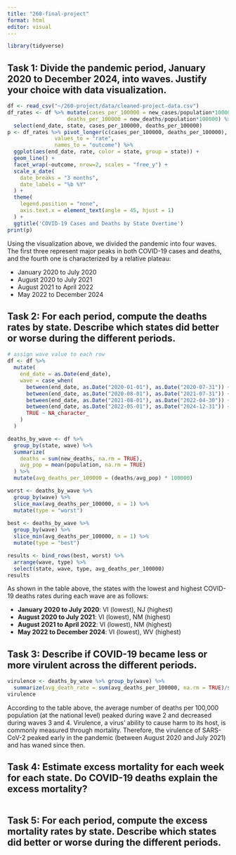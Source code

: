 ```yaml
---
title: "260-final-project"
format: html
editor: visual
---
```


```r
library(tidyverse)
```

## Task 1: Divide the pandemic period, January 2020 to December 2024, into waves. Justify your choice with data visualization.

```r
df <- read_csv("~/260-project/data/cleaned-project-data.csv")
df_rates <- df %>% mutate(cases_per_100000 = new_cases/population*100000,
                   deaths_per_100000 = new_deaths/population*100000) %>%
  select(end_date, state, cases_per_100000, deaths_per_100000)
p <- df_rates %>% pivot_longer(c(cases_per_100000, deaths_per_100000),
               values_to = "rate",
               names_to = "outcome") %>%
  ggplot(aes(end_date, rate, color = state, group = state)) +
  geom_line() +
  facet_wrap(~outcome, nrow=2, scales = "free_y") +
  scale_x_date(
    date_breaks = "3 months",
    date_labels = "%b %Y"
  ) +
  theme(
    legend.position = "none",
    axis.text.x = element_text(angle = 45, hjust = 1)
  ) +
  ggtitle('COVID-19 Cases and Deaths by State Overtime')
print(p)
```

Using the visualization above, we divided the pandemic into four waves. The first three represent major peaks in both COVID-19 cases and deaths, and the fourth one is characterized by a relative plateau:

-   January 2020 to July 2020
-   August 2020 to July 2021
-   August 2021 to April 2022
-   May 2022 to December 2024

## Task 2: For each period, compute the deaths rates by state. Describe which states did better or worse during the different periods.

```r
# assign wave value to each row
df <- df %>%
  mutate(
    end_date = as.Date(end_date),
    wave = case_when(
      between(end_date, as.Date("2020-01-01"), as.Date("2020-07-31")) ~ '1',
      between(end_date, as.Date("2020-08-01"), as.Date("2021-07-31")) ~ '2',
      between(end_date, as.Date("2021-08-01"), as.Date("2022-04-30")) ~ '3',
      between(end_date, as.Date("2022-05-01"), as.Date("2024-12-31")) ~ '4',
      TRUE ~ NA_character_
    )
  )

deaths_by_wave <- df %>%
  group_by(state, wave) %>%
  summarize(
    deaths = sum(new_deaths, na.rm = TRUE),
    avg_pop = mean(population, na.rm = TRUE)
  ) %>%
  mutate(avg_deaths_per_100000 = (deaths/avg_pop) * 100000)

worst <- deaths_by_wave %>%
  group_by(wave) %>%
  slice_max(avg_deaths_per_100000, n = 1) %>%
  mutate(type = "worst")
  
best <- deaths_by_wave %>%
  group_by(wave) %>%
  slice_min(avg_deaths_per_100000, n = 1) %>%
  mutate(type = "best")

results <- bind_rows(best, worst) %>%
  arrange(wave, type) %>%
  select(state, wave, type, avg_deaths_per_100000)
results
```

As shown in the table above, the states with the lowest and highest COVID-19 deaths rates during each wave are as follows:

-   **January 2020 to July 2020**: VI (lowest), NJ (highest)
-   **August 2020 to July 2021**: VI (lowest), NM (highest)
-   **August 2021 to April 2022**: VI (lowest), NM (highest)
-   **May 2022 to December 2024**: VI (lowest), WV (highest)

## Task 3: Describe if COVID-19 became less or more virulent across the different periods.

```r
virulence <- deaths_by_wave %>% group_by(wave) %>%
  summarize(avg_death_rate = sum(avg_deaths_per_100000, na.rm = TRUE)/sum(avg_pop, na.rm = TRUE) * 100000)
virulence
```

According to the table above, the average number of deaths per 100,000 population (at the national level) peaked during wave 2 and decreased during waves 3 and 4. Virulence, a virus' ability to cause harm to its host, is commonly measured through mortality. Therefore, the virulence of SARS-CoV-2 peaked early in the pandemic (between August 2020 and July 2021) and has waned since then.

## Task 4: Estimate excess mortality for each week for each state. Do COVID-19 deaths explain the excess mortality?

```r

```

## Task 5: For each period, compute the excess mortality rates by state. Describe which states did better or worse during the different periods.

```r

```
